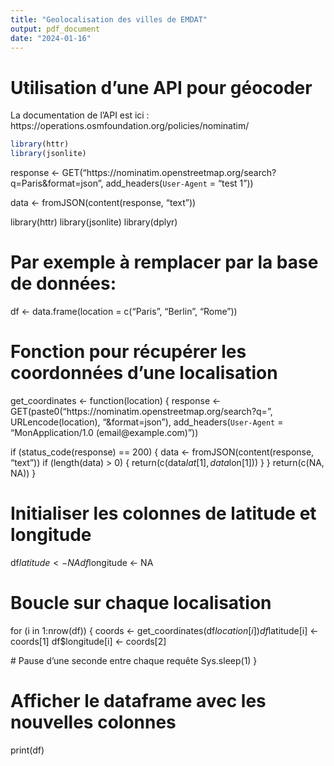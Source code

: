 ```yaml
---
title: "Geolocalisation des villes de EMDAT"
output: pdf_document
date: "2024-01-16"
---
```

# Utilisation d'une API pour géocoder
La documentation de l'API est ici : https://operations.osmfoundation.org/policies/nominatim/

```r
library(httr)
library(jsonlite)
```


response <- GET("https://nominatim.openstreetmap.org/search?q=Paris&format=json",
                       add_headers(`User-Agent` = "test 1"))

data <- fromJSON(content(response, "text"))


library(httr)
library(jsonlite)
library(dplyr)

# Par exemple à remplacer par la base de données:
df <- data.frame(location = c("Paris", "Berlin", "Rome"))

# Fonction pour récupérer les coordonnées d'une localisation
get_coordinates <- function(location) {
  response <- GET(paste0("https://nominatim.openstreetmap.org/search?q=", URLencode(location), "&format=json"),
                  add_headers(`User-Agent` = "MonApplication/1.0 (email@example.com)"))
  
  if (status_code(response) == 200) {
    data <- fromJSON(content(response, "text"))
    if (length(data) > 0) {
      return(c(data$lat[1], data$lon[1]))
    }
  }
  return(c(NA, NA))
}

# Initialiser les colonnes de latitude et longitude
df$latitude <- NA
df$longitude <- NA

# Boucle sur chaque localisation
for (i in 1:nrow(df)) {
  coords <- get_coordinates(df$location[i])
  df$latitude[i] <- coords[1]
  df$longitude[i] <- coords[2]
  
  # Pause d'une seconde entre chaque requête
  Sys.sleep(1)
}

# Afficher le dataframe avec les nouvelles colonnes
print(df)
